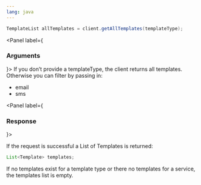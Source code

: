 ```yaml
---
lang: java
---
```


```java
TemplateList allTemplates = client.getAllTemplates(templateType);
```

<Panel label={<H3 appearAs={H5}>Arguments</H3>}>
  <Parameters>
    <Parameter required name="templateType" kind="String">
      If you don’t provide a templateType, the client returns all templates.
      Otherwise you can filter by passing in:
      <ul>
        <li>email</li>
        <li>sms</li>
      </ul>
    </Parameter>
  </Parameters>
</Panel>

<Panel label={<H3 appearAs={H5}>Response</H3>}>

If the request is successful a List of Templates is returned:

```java
List<Template> templates;
```

If no templates exist for a template type or there no templates for a service, the templates list is empty.

</Panel>
